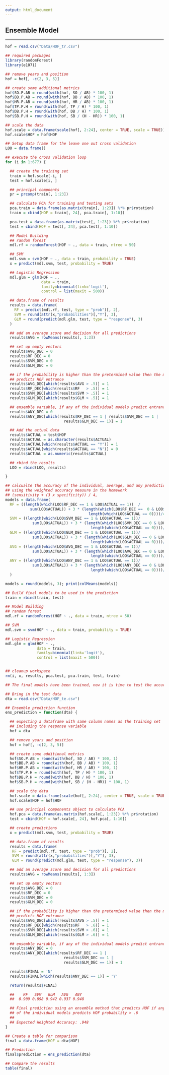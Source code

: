 ```yaml
---
output: html_document
---
```


## **Ensemble Model**

---


```r

hof = read.csv("Data/HOF_tr.csv")

## required packages
library(randomForest)
library(e1071)

## remove years and position
hof = hof[, -c(2, 3, 5)]

## create some additional metrics
hof$SO.P.AB = round(with(hof, SO / AB) * 100, 1)
hof$BB.P.AB = round(with(hof, BB / AB) * 100, 1)
hof$HR.P.AB = round(with(hof, HR / AB) * 100, 1)
hof$TP.P.H = round(with(hof, TP / H) * 100, 1)
hof$DB.P.H = round(with(hof, DB / H) * 100, 1)
hof$SB.P.H = round(with(hof, SB / (H - HR)) * 100, 1)

## scale the data
hof.scale = data.frame(scale(hof[, 2:24], center = TRUE, scale = TRUE))
hof.scale$HOF = hof$HOF

## Setup data frame for the leave one out cross validation
LOO = data.frame()

## execute the cross validation loop
for (i in 1:677) {

  ## create the training set
  train = hof.scale[-i, ]
  test = hof.scale[i, ]

  ## principal compnents
  pr = prcomp(train[, 1:23])

  ## calculate PCA for training and testing sets
  pca.train = data.frame(as.matrix(train[, 1:23]) %*% pr$rotation)
  train = cbind(HOF = train[, 24], pca.train[, 1:10])

  pca.test = data.frame(as.matrix(test[, 1:23]) %*% pr$rotation)
  test = cbind(HOF = test[, 24], pca.test[, 1:10])

  ## Model Building
  ## random forest
  mdl.rf = randomForest(HOF ~ ., data = train, ntree = 50)

  ## SVM
  mdl.svm = svm(HOF ~ ., data = train, probability = TRUE)
  x = predict(mdl.svm, test, probability = TRUE)

  ## Logistic Regression
  mdl.glm = glm(HOF ~ .,
                data = train,
                family=binomial(link='logit'),
                control = list(maxit = 500))

  ## data.frame of results
  results = data.frame(
    RF = predict(mdl.rf, test, type = "prob")[, 2],
    SVM = round(attr(x,"probabilities")[,"Y"], 3),
    GLM = round(predict(mdl.glm, test, type = "response"), 3)
  )

  ## add an average score and decision for all predictions
  results$AVG = rowMeans(results[, 1:3])

  ## set up empty vectors
  results$AVG_DEC = 0
  results$RF_DEC = 0
  results$SVM_DEC = 0
  results$GLM_DEC = 0

  ## if the probability is higher than the pretermined value then the model
  ## predicts HOF entrance
  results$AVG_DEC[which(results$AVG > .5)] = 1
  results$RF_DEC[which(results$RF   > .5)] = 1
  results$SVM_DEC[which(results$SVM > .5)] = 1
  results$GLM_DEC[which(results$GLM > .5)] = 1

  ## ensemble variable, if any of the individual models predict entrance
  results$ANY_DEC = 0
  results$ANY_DEC[which(results$RF_DEC == 1 | results$SVM_DEC == 1 |
                          results$GLM_DEC == 1)] = 1

  ## Add the actual data
  results$ACTUAL = test$HOF
  results$ACTUAL = as.character(results$ACTUAL)
  results$ACTUAL[which(results$ACTUAL == "Y")] = 1
  results$ACTUAL[which(results$ACTUAL == "N")] = 0
  results$ACTUAL = as.numeric(results$ACTUAL)

  ## rbind the results
  LOO = rbind(LOO, results)

}

## calcualte the accuracy of the individual, average, and any predictions
## using the weighted accuracy measure in the homework
## (sensitivity + (3 x specificity)) / 4,
models = data.frame(
  RF = ((length(which(LOO$RF_DEC == 1 & LOO$ACTUAL == 1))  /
           sum(LOO$ACTUAL)) + 3 * (length(which(LOO$RF_DEC ==  0 & LOO$ACTUAL == 0)) /
                                     length(which(LOO$ACTUAL == 0))))/4,
  SVM = ((length(which(LOO$SVM_DEC == 1 & LOO$ACTUAL == 1))/
            sum(LOO$ACTUAL)) + 3 * (length(which(LOO$SVM_DEC == 0 & LOO$ACTUAL == 0)) /
                                      length(which(LOO$ACTUAL == 0))))/4,
  GLM = ((length(which(LOO$GLM_DEC == 1 & LOO$ACTUAL == 1))/
            sum(LOO$ACTUAL)) + 3 * (length(which(LOO$GLM_DEC == 0 & LOO$ACTUAL == 0)) /
                                      length(which(LOO$ACTUAL == 0))))/4,
  AVG = ((length(which(LOO$AVG_DEC == 1 & LOO$ACTUAL == 1))/
            sum(LOO$ACTUAL)) + 3 * (length(which(LOO$AVG_DEC == 0 & LOO$ACTUAL == 0)) /
                                      length(which(LOO$ACTUAL == 0))))/4,
  ANY = ((length(which(LOO$ANY_DEC == 1 & LOO$ACTUAL == 1))/
            sum(LOO$ACTUAL)) + 3 * (length(which(LOO$ANY_DEC == 0 & LOO$ACTUAL == 0)) /
                                      length(which(LOO$ACTUAL == 0))))/4
  )

models = round(models, 3); print(colMeans(models))

## Build final models to be used in the prediction
train = rbind(train, test)

## Model Building
## random forest
mdl.rf = randomForest(HOF ~ ., data = train, ntree = 50)

## SVM
mdl.svm = svm(HOF ~ ., data = train, probability = TRUE)

## Logistic Regression
mdl.glm = glm(HOF ~ .,
              data = train,
              family=binomial(link='logit'),
              control = list(maxit = 500))


## cleanup workspace
rm(i, x, results, pca.test, pca.train, test, train)

## The final models have been trained, now it is time to test the accuracy based on data that the models have not seen.  We need to create a function that uses the trained models and predicts the outcome to compare against the actual outcome.

## Bring in the test data
dta = read.csv("Data/HOF_te.csv")

## Ensemble prediction function
ens_prediction = function(dta) {

  ## expecting a dataframe with same column names as the training set
  ## including the response variable
  hof = dta

  ## remove years and position
  hof = hof[, -c(2, 3, 5)]

  ## create some additional metrics
  hof$SO.P.AB = round(with(hof, SO / AB) * 100, 1)
  hof$BB.P.AB = round(with(hof, BB / AB) * 100, 1)
  hof$HR.P.AB = round(with(hof, HR / AB) * 100, 1)
  hof$TP.P.H = round(with(hof, TP / H) * 100, 1)
  hof$DB.P.H = round(with(hof, DB / H) * 100, 1)
  hof$SB.P.H = round(with(hof, SB / (H - HR)) * 100, 1)

  ## scale the data
  hof.scale = data.frame(scale(hof[, 2:24], center = TRUE, scale = TRUE))
  hof.scale$HOF = hof$HOF

  ## use principal components object to calculate PCA
  hof.pca = data.frame(as.matrix(hof.scale[, 1:23]) %*% pr$rotation)
  test = cbind(HOF = hof.scale[, 24], hof.pca[, 1:10])

  ## create predictions
  x = predict(mdl.svm, test, probability = TRUE)

  ## data.frame of results
  results = data.frame(
   RF = predict(mdl.rf, test, type = "prob")[, 2],
   SVM = round(attr(x,"probabilities")[,"Y"], 3),
   GLM = round(predict(mdl.glm, test, type = "response"), 3))

  ## add an average score and decision for all predictions
  results$AVG = rowMeans(results[, 1:3])

  ## set up empty vectors
  results$AVG_DEC = 0
  results$RF_DEC = 0
  results$SVM_DEC = 0
  results$GLM_DEC = 0

  ## if the probability is higher than the pretermined value then the model
  ## predicts HOF entrance
  results$AVG_DEC[which(results$AVG > .5)] = 1
  results$RF_DEC[which(results$RF   > .6)] = 1
  results$SVM_DEC[which(results$SVM > .6)] = 1
  results$GLM_DEC[which(results$GLM > .6)] = 1

  ## ensemble variable, if any of the individual models predict entrance
  results$ANY_DEC = 0
  results$ANY_DEC[which(results$RF_DEC == 1 |
                          results$SVM_DEC == 1 |
                          results$GLM_DEC == 1)] = 1

  results$FINAL = 'N'
  results$FINAL[which(results$ANY_DEC == 1)] = 'Y'

  return(results$FINAL)

  ##    RF   SVM   GLM   AVG   ANY
  ##  0.909 0.898 0.942 0.937 0.948

  ## Final prediction using an ensemble method that predicts HOF if any
  ## of the individual models predicts HOF probability > .6
  ##
  ## Expected Weighted Accuracy: .948
}

## Create a table for comparison
final = data.frame(HOF = dta$HOF)

## Prediction
final$prediction = ens_prediction(dta)

## Compare the results
table(final)

```
